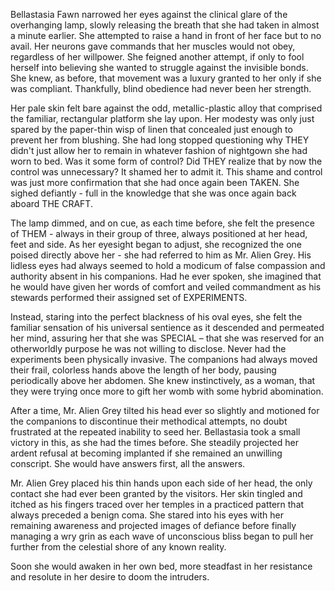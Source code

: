 Bellastasia Fawn narrowed her eyes against the clinical glare of the overhanging lamp, slowly releasing the breath that she had taken in almost a minute earlier. She attempted to raise a hand in front of her face but to no avail. Her neurons gave commands that her muscles would not obey, regardless of her willpower. She feigned another attempt, if only to fool herself into believing she wanted to struggle against the invisible bonds. She knew, as before, that movement was a luxury granted to her only if she was compliant. Thankfully, blind obedience had never been her strength.

Her pale skin felt bare against the odd, metallic-plastic alloy that comprised the familiar, rectangular platform she lay upon. Her modesty was only just spared by the paper-thin wisp of linen that concealed just enough to prevent her from blushing. She had long stopped questioning why THEY didn't just allow her to remain in whatever fashion of nightgown she had worn to bed. Was it some form of control? Did THEY realize that by now the control was unnecessary? It shamed her to admit it. This shame and control was just more confirmation that she had once again been TAKEN. She sighed defiantly - full in the knowledge that she was once again back aboard THE CRAFT.

The lamp dimmed, and on cue, as each time before, she felt the presence of THEM - always in their group of three, always positioned at her head, feet and side. As her eyesight began to adjust, she recognized the one poised directly above her - she had referred to him as Mr. Alien Grey. His lidless eyes had always seemed to hold a modicum of false compassion and authority absent in his companions. Had he ever spoken, she imagined that he would have given her words of comfort and veiled commandment as his stewards performed their assigned set of EXPERIMENTS.

Instead, staring into the perfect blackness of his oval eyes, she felt the familiar sensation of his universal sentience as it descended and permeated her mind, assuring her that she was SPECIAL – that she was reserved for an otherworldly purpose he was not willing to disclose. Never had the experiments been physically invasive. The companions had always moved their frail, colorless hands above the length of her body, pausing periodically above her abdomen. She knew instinctively, as a woman, that they were trying once more to gift her womb with some hybrid abomination.

After a time, Mr. Alien Grey tilted his head ever so slightly and motioned for the companions to discontinue their methodical attempts, no doubt frustrated at the repeated inability to seed her. Bellastasia took a small victory in this, as she had the times before. She steadily projected her ardent refusal at becoming implanted if she remained an unwilling conscript. She would have answers first, all the answers.

Mr. Alien Grey placed his thin hands upon each side of her head, the only contact she had ever been granted by the visitors. Her skin tingled and itched as his fingers traced over her temples in a practiced pattern that always preceded a benign coma. She stared into his eyes with her remaining awareness and projected images of defiance before finally managing a wry grin as each wave of unconscious bliss began to pull her further from the celestial shore of any known reality.

Soon she would awaken in her own bed, more steadfast in her resistance and resolute in her desire to doom the intruders.